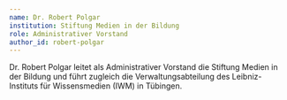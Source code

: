---
name: Dr. Robert Polgar
institution: Stiftung Medien in der Bildung
role: Administrativer Vorstand
author_id: robert-polgar
---

Dr. Robert Polgar leitet als Administrativer Vorstand die Stiftung Medien in der Bildung und führt zugleich die Verwaltungsabteilung des Leibniz-Instituts für Wissensmedien (IWM) in Tübingen.
